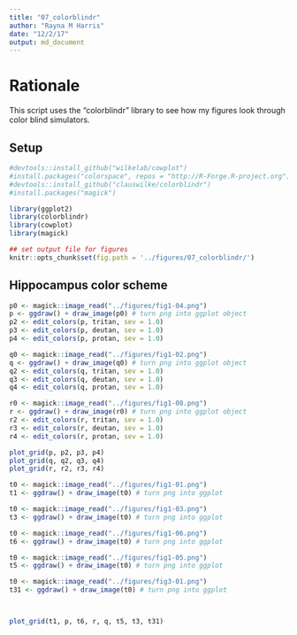 ```yaml
---
title: "07_colorblindr"
author: "Rayna M Harris"
date: "12/2/17"
output: md_document
---
```

# Rationale

This script uses the "colorblindr" library to see how my figures look through color blind simulators.

## Setup 
```r
#devtools::install_github("wilkelab/cowplot")
#install.packages("colorspace", repos = "http://R-Forge.R-project.org")
#devtools::install_github("clauswilke/colorblindr")
#install.packages("magick")

library(ggplot2)
library(colorblindr)
library(cowplot)
library(magick)

## set output file for figures 
knitr::opts_chunk$set(fig.path = '../figures/07_colorblindr/')
```

## Hippocampus color scheme

```r

p0 <- magick::image_read("../figures/fig1-04.png")
p <- ggdraw() + draw_image(p0) # turn png into ggplot object
p2 <- edit_colors(p, tritan, sev = 1.0)
p3 <- edit_colors(p, deutan, sev = 1.0)
p4 <- edit_colors(p, protan, sev = 1.0)

q0 <- magick::image_read("../figures/fig1-02.png")
q <- ggdraw() + draw_image(q0) # turn png into ggplot object
q2 <- edit_colors(q, tritan, sev = 1.0)
q3 <- edit_colors(q, deutan, sev = 1.0)
q4 <- edit_colors(q, protan, sev = 1.0)

r0 <- magick::image_read("../figures/fig1-08.png")
r <- ggdraw() + draw_image(r0) # turn png into ggplot object
r2 <- edit_colors(r, tritan, sev = 1.0)
r3 <- edit_colors(r, deutan, sev = 1.0)
r4 <- edit_colors(r, protan, sev = 1.0)

plot_grid(p, p2, p3, p4)
plot_grid(q, q2, q3, q4)
plot_grid(r, r2, r3, r4)

t0 <- magick::image_read("../figures/fig1-01.png")
t1 <- ggdraw() + draw_image(t0) # turn png into ggplot

t0 <- magick::image_read("../figures/fig1-03.png")
t3 <- ggdraw() + draw_image(t0) # turn png into ggplot

t0 <- magick::image_read("../figures/fig1-06.png")
t6 <- ggdraw() + draw_image(t0) # turn png into ggplot

t0 <- magick::image_read("../figures/fig1-05.png")
t5 <- ggdraw() + draw_image(t0) # turn png into ggplot

t0 <- magick::image_read("../figures/fig3-01.png")
t31 <- ggdraw() + draw_image(t0) # turn png into ggplot



plot_grid(t1, p, t6, r, q, t5, t3, t31)
```

